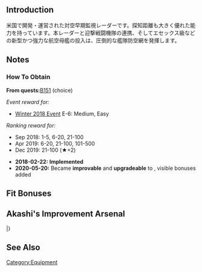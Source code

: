 {{EquipmentInfo|278}}

==Introduction==
米国で開発・運営された対空早期監視レーダーです。探知距離も大きく優れた能力を持っています。本レーダーと迎撃戦闘機隊の連携、そしてエセックス級などの新型かつ強力な航空母艦の投入は、圧倒的な艦隊防空網を発揮します。

==Notes==
<div class="mw-collapsible"><h3>How To Obtain</h3>
<div class="mw-collapsible-content">
'''From quests: '''[[Quests#B151|B151]] (choice)

''Event reward for:''
* [[Winter 2018 Event]] E-6: Medium, Easy

''Ranking reward for:''
* Sep 2018: 1-5, 6-20, 21-100
* Apr 2019: 6-20, 21-100, 101-500
* Dec 2019: 21-100 (★+2)

</div></div>


<div class="mw-collapsible><h3>Updates History</h3>
<div class="mw-collapsible-content>
* '''2018-02-22:''' '''Implemented'''
* '''2020-05-20:''' Became '''improvable''' and '''upgradeable''' to {{Equipment/Link|SK + SG Radar}}, visible bonuses added
</div></div>

==Fit Bonuses==
{{:SK Radar/Bonuses}}

== Akashi's Improvement Arsenal ==

{{AkashiWorkshop}}
{{AkashiWorkshopLine
| Name = {{PAGENAME}}
| ItemType = Radar
| Fuel = 10
| Ammo = 0
| Steel = 270
| Baux = 200
|Mats0-5 = 20/24
|Mats6-9 = 28/36
|Mats10 = 50/100
|Screws0-5 = 5/6
|Screws6-9 = 7/9
|Screws10 = 18/30
|EquipConsume0-5 = 1*
|EquipConsume6-9 = 1*
|EquipConsume10 = 1*
| Wed = S
| Thu = S
| Fri = S
| Sat = S
| 2ndShip = [[Gambier Bay|Gambier Bay Kai]]
| Notes =  Uses 1 [[Type 21 Air RADAR]] for improvement up to ★+6.<br>Uses 1 [[Type 13 AIR RADAR Kai]] for improvement past ★+6.<br>Uses 1 [[SG Radar (Initial Model)]] for upgrade to [[SK + SG Radar]]
}}
|}


==See Also==

{{Equipmentlist}}
[[Category:Equipment]]